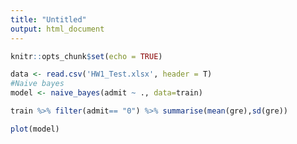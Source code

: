 ```yaml
---
title: "Untitled"
output: html_document
---
```


```r
knitr::opts_chunk$set(echo = TRUE)
```


```r
data <- read.csv('HW1_Test.xlsx', header = T)
#Naive bayes 
model <- naive_bayes(admit ~ ., data=train)

train %>% filter(admit== "0") %>% summarise(mean(gre),sd(gre))

plot(model)
```